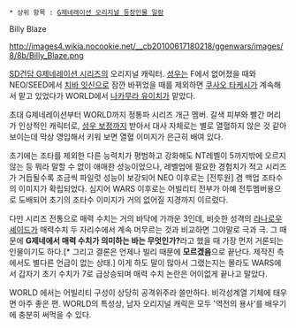  * 상위 항목 : [[G제네레이션 오리지널 등장인물 일람]]
Billy Blaze

http://images4.wikia.nocookie.net/__cb20100617180218/ggenwars/images/8/8b/Billy_Blaze.png

[[SD건담 G제네레이션 시리즈]]의 오리지널 캐릭터. [[성우]]는 F에서 없어졌을 때와 NEO/SEED에서 [[치바 잇신]]으로 잠깐 바뀌었을 때를 제외하면 [[쿠사오 타케시]]가 계속해서 맡고 있었다가 WORLD에서 [[나카무라 유이치]]가 맡았다. 

초대 G제네레이션부터 WORLD까지 정통파 시리즈 개근 멤버. 갈색 피부와 빨간 머리가 인상적인 캐릭터로, [[성우 보정]]까지 받아서 대사 자체로는 별로 열혈하지 않은 것 같아 보이는데 막상 영입해서 키워 보면 열혈 이미지가 은근히 배여 있다.

초기에는 조타를 제외한 다른 능력치가 평범하고 강화해도 NT레벨이 5까지밖에 오르지 않는 등 뭐라 말할 수 없이 애매한 성능이었으나, 레벨업에 필요한 경험치가 적고 시리즈가 거듭될수록 조금씩 파일럿 성능이 보강되어 NEO 이후로는 [전투원] 겸 백업 조타수의 이미지가 확립되었다. 심지어 WARS 이후로는 어빌리티 전부가 아예 전투멤버용으로 도배되어 초기의 조타수 이미지가 거의 없어질 지경까지 이르렀다.

다만 시리즈 전통으로 매력 수치는 거의 바닥에 가까운 3인데, 비슷한 성격의 [[라나로우 셰이드]]가 매력수치 두 자리수에서 계속 머무르는 것과 비교하면 그야말로 극과 극. 그 때문에 '''G제네에서 매력 수치가 의미하는 바는 무엇인가?'''라고 했을 때 가장 먼저 거론되는 인물이기도 하다.[* 그리고 결론은 언제나 빌리 때문에 '''모르겠음'''으로 끝난다. 제작진 측에서도 별다른 언급이 없는 상태.] 이게 하도 말이 많아서 그랬는지는 몰라도 WARS에서 갑자기 초기 수치가 7로 급상승되며 매력 수치 논란은 어이없게 끝나고 말았다.

WORLD 에서는 어빌리티 구성이 상당히 공격위주라 쓸만하다. 비각성계열 기체에 태우면 아주 좋은 편. WORLD의 특성상, 남자 오리지널 캐릭은 모두 '역전의 용사'를 배우기에 충분히 써먹을 수 있다. 
